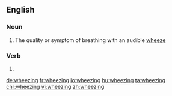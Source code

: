 ==English==

===Noun===
{{en-noun}}
# The quality or symptom of breathing with an audible [[wheeze]]

===Verb===
{{head|en}}

# {{present participle of|wheeze|lang=en}}

[[de:wheezing]]
[[fr:wheezing]]
[[io:wheezing]]
[[hu:wheezing]]
[[ta:wheezing]]
[[chr:wheezing]]
[[vi:wheezing]]
[[zh:wheezing]]